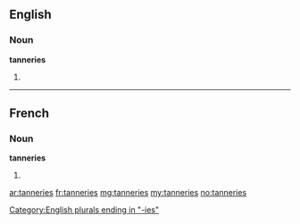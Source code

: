 ==English==

===Noun===
'''tanneries'''

# {{plural of|[[tannery]]}}

[[Category:English plurals ending in "-ies"]]

----

==French==

===Noun===
'''tanneries''' {{f}}

# {{plural of|[[tannerie]]|lang=fr}}

[[ar:tanneries]]
[[fr:tanneries]]
[[mg:tanneries]]
[[my:tanneries]]
[[no:tanneries]]